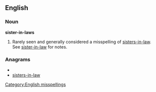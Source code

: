 ==English==

===Noun===
'''sister-in-laws'''

# Rarely seen and generally considered a misspelling of [[sisters-in-law]].  See [[sister-in-law]] for notes.

===Anagrams===
* {{alphagram|aeiilnrssstw}}
* [[sisters-in-law#English|sisters-in-law]]

[[Category:English misspellings]]